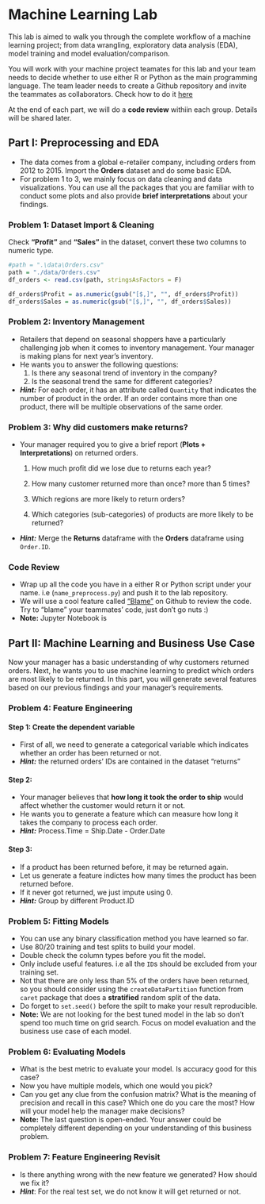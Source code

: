 # Machine Learning Lab

This lab is aimed to walk you through the complete workflow of a machine learning project; from data wrangling, exploratory data analysis (EDA), model training and model evaluation/comparison. 

You will work with your machine project teamates for this lab and your team needs to decide whether to use either R or Python as the main programming language. The team leader needs to create a Github repository and invite the teammates as collaborators. Check how to do it [here](https://help.github.com/articles/inviting-collaborators-to-a-personal-repository/)

At the end of each part, we will do a **code review** withiin each group. Details will be shared later.


## Part I: Preprocessing and EDA

- The data comes from a global e-retailer company, including orders from 2012 to 2015. Import the **Orders** dataset and do some basic EDA. 
- For problem 1 to 3, we mainly focus on data cleaning and data visualizations. You can use all the packages that you are familiar with to conduct some plots and also provide **brief interpretations** about your findings.

### Problem 1: Dataset Import & Cleaning
Check **"Profit"** and **"Sales"** in the dataset, convert these two columns to numeric type. 

```r

#path = ".\data\Orders.csv"
path = "./data/Orders.csv"
df_orders <- read.csv(path, stringsAsFactors = F)

df_orders$Profit = as.numeric(gsub("[$,]", "", df_orders$Profit))
df_orders$Sales = as.numeric(gsub("[$,]", "", df_orders$Sales))

```



### Problem 2: Inventory Management
- Retailers that depend on seasonal shoppers have a particularly challenging job when it comes to inventory management. Your manager is making plans for next year's inventory.
- He wants you to answer the following questions:
    1. Is there any seasonal trend of inventory in the company?
    2. Is the seasonal trend the same for different categories?

- ***Hint:*** For each order, it has an attribute called `Quantity` that indicates the number of product in the order. If an order contains more than one product, there will be multiple observations of the same order.


### Problem 3: Why did customers make returns?
- Your manager required you to give a brief report (**Plots + Interpretations**) on returned orders.

	1. How much profit did we lose due to returns each year?


	2. How many customer returned more than once? more than 5 times?


	3. Which regions are more likely to return orders?


	4. Which categories (sub-categories) of products are more likely to be returned?

- ***Hint:*** Merge the **Returns** dataframe with the **Orders** dataframe using `Order.ID`.

### Code Review

- Wrap up all the code you have in a either R or Python script under your name. i.e (`name_preprocess.py`) and push it to the lab repository.
- We will use a cool feature called ["Blame"](https://blog.github.com/2008-11-18-playing-the-blame-game/) on Github to review the code. Try to "blame" your teammates' code, just don't go nuts :)
- **Note:** Jupyter Notebook is 


## Part II: Machine Learning and Business Use Case

Now your manager has a basic understanding of why customers returned orders. Next, he wants you to use machine learning to predict which orders are most likely to be returned. In this part, you will generate several features based on our previous findings and your manager's requirements.

### Problem 4: Feature Engineering
#### Step 1: Create the dependent variable
- First of all, we need to generate a categorical variable which indicates whether an order has been returned or not.
- ***Hint:*** the returned orders’ IDs are contained in the dataset “returns”


#### Step 2:
- Your manager believes that **how long it took the order to ship** would affect whether the customer would return it or not. 
- He wants you to generate a feature which can measure how long it takes the company to process each order.
- ***Hint:*** Process.Time = Ship.Date - Order.Date


#### Step 3:

- If a product has been returned before, it may be returned again. 
- Let us generate a feature indictes how many times the product has been returned before.
- If it never got returned, we just impute using 0.
- ***Hint:*** Group by different Product.ID


### Problem 5: Fitting Models

- You can use any binary classification method you have learned so far.
- Use 80/20 training and test splits to build your model. 
- Double check the column types before you fit the model.
- Only include useful features. i.e all the `ID`s should be excluded from your training set.
- Not that there are only less than 5% of the orders have been returned, so you should consider using the `createDataPartition` function from `caret` package that does a **stratified** random split of the data.
- Do forget to `set.seed()` before the spilt to make your result reproducible.
- **Note:** We are not looking for the best tuned model in the lab so don't spend too much time on grid search. Focus on model evaluation and the business use case of each model.


### Problem 6: Evaluating Models
- What is the best metric to evaluate your model. Is accuracy good for this case?
- Now you have multiple models, which one would you pick? 
- Can you get any clue from the confusion matrix? What is the meaning of precision and recall in this case? Which one do you care the most? How will your model help the manager make decisions?
- **Note:** The last question is open-ended. Your answer could be completely different depending on your understanding of this business problem.

### Problem 7: Feature Engineering Revisit
- Is there anything wrong with the new feature we generated? How should we fix it?
- ***Hint***: For the real test set, we do not know it will get returned or not.

